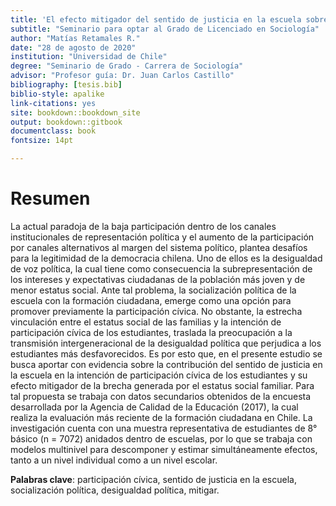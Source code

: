 ---
title: 'El efecto mitigador del sentido de justicia en la escuela sobre la intención de participación cívica: un estudio multinivel sobre estudiantes chilenos'
subtitle: "Seminario para optar al Grado de Licenciado en Sociología"
author: "Matías Retamales R."
date: "28 de agosto de 2020"
institution: "Universidad de Chile"
degree: "Seminario de Grado - Carrera de Sociología"
advisor: "Profesor guía: Dr. Juan Carlos Castillo"
bibliography: [tesis.bib]
biblio-style: apalike
link-citations: yes
site: bookdown::bookdown_site
output: bookdown::gitbook
documentclass: book
fontsize: 14pt

---


# Resumen {-}

La actual paradoja de la baja participación dentro de los canales institucionales de representación política y el aumento de la participación por canales alternativos al margen del sistema político, plantea desafíos para la legitimidad de la democracia chilena. Uno de ellos es la desigualdad de voz política, la cual tiene como consecuencia la subrepresentación de los intereses y expectativas ciudadanas de la población más joven y de menor estatus social. Ante tal problema, la socialización política de la escuela con la formación ciudadana, emerge como una opción para promover previamente la participación cívica. No obstante, la estrecha vinculación entre el estatus social de las familias y la intención de participación cívica de los estudiantes, traslada la preocupación a la transmisión intergeneracional de la desigualdad política que perjudica a los estudiantes más desfavorecidos. Es por esto que, en el presente estudio se busca aportar con evidencia sobre la contribución del sentido de justicia en la escuela en la intención de participación cívica de los estudiantes y su efecto mitigador de la brecha generada por el estatus social familiar. Para tal propuesta se trabaja con datos secundarios obtenidos de la encuesta desarrollada por la Agencia de Calidad de la Educación (2017), la cual realiza la evaluación más reciente de la formación ciudadana en Chile. La investigación cuenta con una muestra representativa de estudiantes de 8° básico (n = 7072) anidados dentro de escuelas, por lo que se trabaja con modelos multinivel para descomponer y estimar simultáneamente efectos, tanto a un nivel individual como a un nivel escolar. 

**Palabras clave**: participación cívica, sentido de justicia en la escuela, socialización política, desigualdad política, mitigar. 

